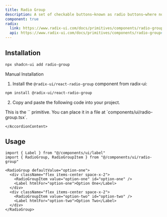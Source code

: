 ```yaml
---
title: Radio Group
description: A set of checkable buttons—known as radio buttons—where no more than one of the buttons can be checked at a time.
component: true
radix:
  link: https://www.radix-ui.com/docs/primitives/components/radio-group
  api: https://www.radix-ui.com/docs/primitives/components/radio-group#api-reference
---
```


<ComponentExample src="/components/examples/radio-group/demo.tsx">
  <RadioGroupDemo />
</ComponentExample>

## Installation

```bash
npx shadcn-ui add radio-group
```

<Accordion type="single" collapsible>
  <AccordionItem value="manual-installation">
    <AccordionTrigger>Manual Installation</AccordionTrigger>
    <AccordionContent>

1. Install the `@radix-ui/react-radio-group` component from radix-ui:

```bash
npm install @radix-ui/react-radio-group
```

2. Copy and paste the following code into your project.

<ComponentSource src="/components/ui/radio-group.tsx" />

<Callout>
  This is the `<RadioGroup />` primitive. You can place it in a file at
  `components/ui/radio-group.tsx`.
</Callout>

    </AccordionContent>

  </AccordionItem>
</Accordion>

## Usage

```tsx
import { Label } from "@/components/ui/label"
import { RadioGroup, RadioGroupItem } from "@/components/ui/radio-group"
```

```tsx
<RadioGroup defaultValue="option-one">
  <div className="flex items-center space-x-2">
    <RadioGroupItem value="option-one" id="option-one" />
    <Label htmlFor="option-one">Option One</Label>
  </div>
  <div className="flex items-center space-x-2">
    <RadioGroupItem value="option-two" id="option-two" />
    <Label htmlFor="option-two">Option Two</Label>
  </div>
</RadioGroup>
```
